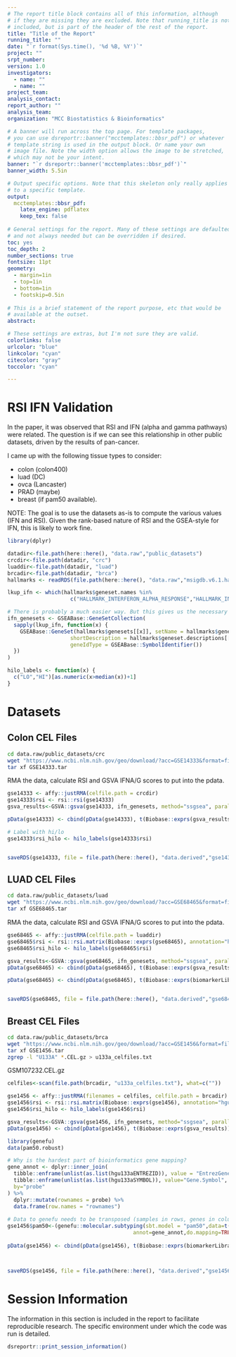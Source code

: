 ```yaml
---
# The report title block contains all of this information, although
# if they are missing they are excluded. Note that running_title is not
# included, but is part of the header of the rest of the report.
title: "Title of the Report"
running_title: ""
date: "`r format(Sys.time(), '%d %B, %Y')`"
project: ""
srpt_number:
version: 1.0
investigators:
  - name: ""
  - name: ""
project_team:
analysis_contact:
report_author: ""
analysis_team:
organization: "MCC Biostatistics & Bioinformatics"

# A banner will run across the top page. For template packages,
# you can use dsreportr::banner("mcctemplates::bbsr_pdf") or whatever
# template string is used in the output block. Or name your own
# image file. Note the width option allows the image to be stretched,
# which may not be your intent.
banner: "`r dsreportr::banner('mcctemplates::bbsr_pdf')`"
banner_width: 5.5in

# Output specific options. Note that this skeleton only really applies
# to a specific template.
output:
  mcctemplates::bbsr_pdf:
    latex_engine: pdflatex
    keep_tex: false
    
# General settings for the report. Many of these settings are defaulted
# and not always needed but can be overridden if desired.
toc: yes
toc_depth: 2
number_sections: true
fontsize: 11pt
geometry:
  - margin=1in
  - top=1in
  - bottom=1in
  - footskip=0.5in
  
# This is a brief statement of the report purpose, etc that would be
# available at the outset.
abstract: 

# These settings are extras, but I'm not sure they are valid.
colorlinks: false
urlcolor: "blue"
linkcolor: "cyan"
citecolor: "gray"
toccolor: "cyan"

---
```


# RSI IFN Validation
In the paper, it was observed that RSI and IFN (alpha and gamma pathways) were related. The question is if we can see this relationship in other public datasets, driven by the results of pan-cancer.

I came up with the following tissue types to consider:

- colon (colon400)
- luad (DC)
- ovca (Lancaster)
- PRAD (maybe)
- breast (if pam50 available).

NOTE: The goal is to use the datasets as-is to compute the various values (IFN and RSI). Given the rank-based nature of RSI and the GSEA-style for IFN, this is likely to work fine.

```r

library(dplyr)

datadir<-file.path(here::here(), "data.raw","public_datasets")
crcdir<-file.path(datadir, "crc")
luaddir<-file.path(datadir, "luad")
brcadir<-file.path(datadir, "brca")
hallmarks <- readRDS(file.path(here::here(), "data.raw","msigdb.v6.1.hallmarks.rds"))

lkup_ifn <- which(hallmarks$geneset.names %in%
                    c("HALLMARK_INTERFERON_ALPHA_RESPONSE","HALLMARK_INTERFERON_GAMMA_RESPONSE"))

# There is probably a much easier way. But this gives us the necessary type for gsva/gsea.
ifn_genesets <- GSEABase::GeneSetCollection(
  sapply(lkup_ifn, function(x) {
    GSEABase::GeneSet(hallmarks$genesets[[x]], setName = hallmarks$geneset.names[[x]],
                    shortDescription = hallmarks$geneset.descriptions[[x]],
                    geneIdType = GSEABase::SymbolIdentifier())
  })
)

hilo_labels <- function(x) {
  c("LO","HI")[as.numeric(x>median(x))+1]
}

```
# Datasets

## Colon CEL Files
```bash
cd data.raw/public_datasets/crc
wget "https://www.ncbi.nlm.nih.gov/geo/download/?acc=GSE14333&format=file" -O GSE14333.tar
tar xf GSE14333.tar

```

RMA the data, calculate RSI and GSVA IFNA/G scores to put into the pdata.
```r
gse14333 <- affy::justRMA(celfile.path = crcdir)
gse14333$rsi <- rsi::rsi(gse14333)
gsva_results<-GSVA::gsva(gse14333, ifn_genesets, method="ssgsea", parallel.sz=5, verbose=TRUE)

pData(gse14333) <- cbind(pData(gse14333), t(Biobase::exprs(gsva_results)))

# Label with hi/lo
gse14333$rsi_hilo <- hilo_labels(gse14333$rsi)


saveRDS(gse14333, file = file.path(here::here(), "data.derived","gse14333.rds"))
```


## LUAD CEL Files
```bash
cd data.raw/public_datasets/luad
wget "https://www.ncbi.nlm.nih.gov/geo/download/?acc=GSE68465&format=file" -O GSE68465.tar
tar xf GSE68465.tar
```
RMA the data, calculate RSI and GSVA IFNA/G scores to put into the pdata.
```r
gse68465 <- affy::justRMA(celfile.path = luaddir)
gse68465$rsi <- rsi::rsi.matrix(Biobase::exprs(gse68465), annotation="hgu133plus2")
gse68465$rsi_hilo <- hilo_labels(gse68465$rsi)

gsva_results<-GSVA::gsva(gse68465, ifn_genesets, method="ssgsea", parallel.sz=5, verbose=TRUE)
pData(gse68465) <- cbind(pData(gse68465), t(Biobase::exprs(gsva_results)))

pData(gse68465) <- cbind(pData(gse68465), t(Biobase::exprs(biomarkerLibrary::runEstimate(gse68465))))


saveRDS(gse68465, file = file.path(here::here(), "data.derived","gse68465.rds"))
```

## Breast CEL Files
```bash
cd data.raw/public_datasets/brca
wget "https://www.ncbi.nlm.nih.gov/geo/download/?acc=GSE1456&format=file" -O GSE1456.tar
tar xf GSE1456.tar
zgrep -l "U133A" *.CEL.gz > u133a_celfiles.txt
```

GSM107232.CEL.gz

```r
celfiles<-scan(file.path(brcadir, "u133a_celfiles.txt"), what=c(""))

gse1456 <- affy::justRMA(filenames = celfiles, celfile.path = brcadir)
gse1456$rsi <- rsi::rsi.matrix(Biobase::exprs(gse1456), annotation="hgu133plus2")
gse1456$rsi_hilo <- hilo_labels(gse1456$rsi)

gsva_results<-GSVA::gsva(gse1456, ifn_genesets, method="ssgsea", parallel.sz=5, verbose=TRUE)
pData(gse1456) <- cbind(pData(gse1456), t(Biobase::exprs(gsva_results)))

library(genefu)
data(pam50.robust)

# Why is the hardest part of bioinformatics gene mapping?
gene_annot <- dplyr::inner_join(
  tibble::enframe(unlist(as.list(hgu133aENTREZID)), value = "EntrezGene.ID",name="probe"),
  tibble::enframe(unlist(as.list(hgu133aSYMBOL)), value="Gene.Symbol", name="probe"),
  by="probe"
) %>%
  dplyr::mutate(rownames = probe) %>%
  data.frame(row.names = "rownames")
  
# Data to genefu needs to be transposed (samples in rows, genes in columns).
gse1456$pam50<-(genefu::molecular.subtyping(sbt.model = "pam50",data=t(Biobase::exprs(gse1456)),
                                        annot=gene_annot,do.mapping=TRUE))$subtype
  
pData(gse1456) <- cbind(pData(gse1456), t(Biobase::exprs(biomarkerLibrary::runEstimate(gse1456))))



saveRDS(gse1456, file = file.path(here::here(), "data.derived","gse1456.rds"))
```

<!---
ATTENTION: The below text should remain at the bottom of your markdown
as it provides tables about the runtime environment. You should leave
everything from the start of this paragraph down at the end of the 
document.
--->
\newpage
# Session Information
The information in this section is included in the report to facilitate reproducible research. The specific environment under which the code was run is detailed. 
```r
dsreportr::print_session_information()
```
